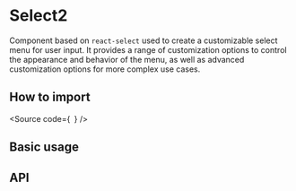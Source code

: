 

<Meta of={Stories} />

# Select2

Component based on `react-select` used to create a customizable select menu for user input. 
It provides a range of customization options to control the appearance and behavior of the menu, 
as well as advanced customization options for more complex use cases.

## How to import

<Source
  code={`
`}
/>

## Basic usage

<Canvas of={Stories.Base} />

## API

<ArgTypes of={Stories} />